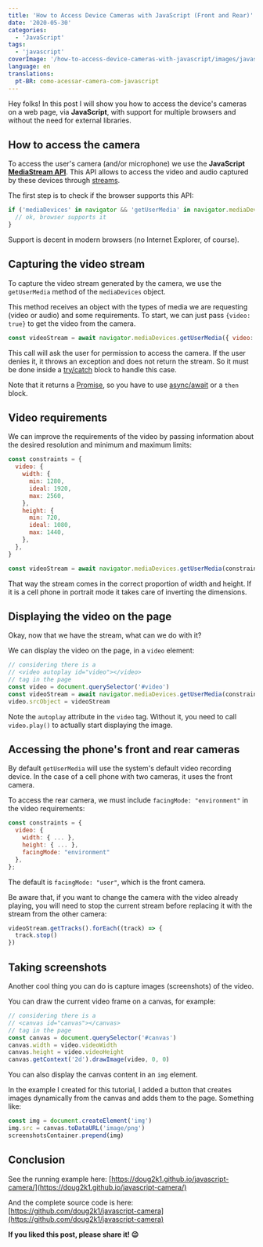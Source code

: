```yaml
---
title: 'How to Access Device Cameras with JavaScript (Front and Rear)'
date: '2020-05-30'
categories:
  - 'JavaScript'
tags:
  - 'javascript'
coverImage: '/how-to-access-device-cameras-with-javascript/images/javascript-camera.jpg'
language: en
translations:
  pt-BR: como-acessar-camera-com-javascript
---
```


Hey folks! In this post I will show you how to access the device's cameras on a web page, via **JavaScript**, with support for multiple browsers and without the need for external libraries.

<PostImage
  src="/how-to-access-device-cameras-with-javascript/images/javascript-camera.jpg"
  width="940"
  height="788"
  alt="How to Access Device Cameras with JavaScript (Front and Rear)"
  loading="eager"
/>

## How to access the camera

To access the user's camera (and/or microphone) we use the **JavaScript** **[MediaStream API](https://developer.mozilla.org/en-US/docs/Web/API/Media_Streams_API)**. This API allows to access the video and audio captured by these devices through [streams](https://developer.mozilla.org/en-US/docs/Web/API/MediaStream).

The first step is to check if the browser supports this API:

```javascript
if ('mediaDevices' in navigator && 'getUserMedia' in navigator.mediaDevices) {
  // ok, browser supports it
}
```

Support is decent in modern browsers (no Internet Explorer, of course).

## Capturing the video stream

To capture the video stream generated by the camera, we use the `getUserMedia` method of the `mediaDevices` object.

This method receives an object with the types of media we are requesting (video or audio) and some requirements. To start, we can just pass `{video: true}` to get the video from the camera.

```javascript
const videoStream = await navigator.mediaDevices.getUserMedia({ video: true })
```

This call will ask the user for permission to access the camera. If the user denies it, it throws an exception and does not return the stream. So it must be done inside a [try/catch](https://developer.mozilla.org/en-US/docs/Web/JavaScript/Reference/Statements/try...catch) block to handle this case.

<PostImage
  src="/how-to-access-device-cameras-with-javascript/images/camera-permission.png"
  width="716"
  height="362"
  alt="Page requesting to use the camera"
/>

Note that it returns a [Promise](https://developer.mozilla.org/en-US/docs/Web/JavaScript/Reference/Global_Objects/Promise), so you have to use [async/await](https://developer.mozilla.org/en-US/docs/Web/JavaScript/Reference/Statements/async_function) or a `then` block.

## Video requirements

We can improve the requirements of the video by passing information about the desired resolution and minimum and maximum limits:

```javascript
const constraints = {
  video: {
    width: {
      min: 1280,
      ideal: 1920,
      max: 2560,
    },
    height: {
      min: 720,
      ideal: 1080,
      max: 1440,
    },
  },
}

const videoStream = await navigator.mediaDevices.getUserMedia(constraints)
```

That way the stream comes in the correct proportion of width and height. If it is a cell phone in portrait mode it takes care of inverting the dimensions.

## Displaying the video on the page

Okay, now that we have the stream, what can we do with it?

We can display the video on the page, in a `video` element:

```javascript
// considering there is a
// <video autoplay id="video"></video>
// tag in the page
const video = document.querySelector('#video')
const videoStream = await navigator.mediaDevices.getUserMedia(constraints)
video.srcObject = videoStream
```

Note the `autoplay` attribute in the `video` tag. Without it, you need to call `video.play()` to actually start displaying the image.

## Accessing the phone's front and rear cameras

By default `getUserMedia` will use the system's default video recording device. In the case of a cell phone with two cameras, it uses the front camera.

To access the rear camera, we must include `facingMode: "environment"` in the video requirements:

```javascript
const constraints = {
  video: {
    width: { ... },
    height: { ... },
    facingMode: "environment"
  },
};
```

The default is `facingMode: "user"`, which is the front camera.

Be aware that, if you want to change the camera with the video already playing, you will need to stop the current stream before replacing it with the stream from the other camera:

```javascript
videoStream.getTracks().forEach((track) => {
  track.stop()
})
```

## Taking screenshots

Another cool thing you can do is capture images (screenshots) of the video.

You can draw the current video frame on a canvas, for example:

```javascript
// considering there is a
// <canvas id="canvas"></canvas>
// tag in the page
const canvas = document.querySelector('#canvas')
canvas.width = video.videoWidth
canvas.height = video.videoHeight
canvas.getContext('2d').drawImage(video, 0, 0)
```

You can also display the canvas content in an `img` element.

In the example I created for this tutorial, I added a button that creates images dynamically from the canvas and adds them to the page. Something like:

```javascript
const img = document.createElement('img')
img.src = canvas.toDataURL('image/png')
screenshotsContainer.prepend(img)
```

## Conclusion

See the running example here: [https://doug2k1.github.io/javascript-camera/](https://doug2k1.github.io/javascript-camera/)

And the complete source code is here: [https://github.com/doug2k1/javascript-camera](https://github.com/doug2k1/javascript-camera)

**If you liked this post, please share it! 😉**

